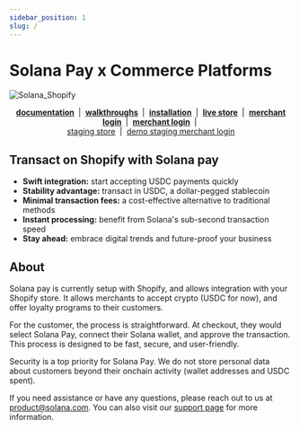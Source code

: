 ```yaml
---
sidebar_position: 1
slug: /
---
```


# Solana Pay x Commerce Platforms

![Solana_Shopify](./assets/solana_shopify.jpeg)

<p align="center">
    <b>
        <a href="https://commercedocs.solanapay.com">documentation</a>
    </b>
    &nbsp;|&nbsp;
    <b>
        <a href="https://www.youtube.com/channel/UCAbEl-Jr7kx2JqjTjhpoT-Q">walkthroughs</a>
    </b>
    &nbsp;|&nbsp;
    <b>
        <a href="https://apps.shopify.com/solana-pay">installation</a>
    </b>
    &nbsp;|&nbsp;
    <b>
        <a href="https://solanatest1.myshopify.com/">live store</a>
    </b>
    &nbsp;|&nbsp;
    <b>
        <a href="https://merchant.solanapay.com">merchant login</a>
    </b>
    &nbsp;|&nbsp;
    <b>
        <a href="./merchants/onboarding">merchant login</a>
    </b>
    &nbsp;|&nbsp;
    <br />
    <a href="https://solanatest8.myshopify.com">staging store</a>
    &nbsp;|&nbsp;
    <a href="https://merchant-staging.solanapay.com">demo staging merchant login</a>
</p>

## Transact on Shopify with Solana pay

-   **Swift integration:** start accepting USDC payments quickly
-   **Stability advantage:** transact in USDC, a dollar-pegged stablecoin
-   **Minimal transaction fees:** a cost-effective alternative to traditional methods
-   **Instant processing:** benefit from Solana's sub-second transaction speed
-   **Stay ahead:** embrace digital trends and future-proof your business

## About

Solana pay is currently setup with Shopify, and allows integration with your Shopify store. It allows merchants to accept crypto (USDC for now), and offer loyalty programs to their customers.

For the customer, the process is straightforward. At checkout, they would select Solana Pay, connect their Solana wallet, and approve the transaction. This process is designed to be fast, secure, and user-friendly.

Security is a top priority for Solana Pay. We do not store personal data about customers beyond their onchain activity (wallet addresses and USDC spent).

If you need assistance or have any questions, please reach out to us at product@solana.com. You can also visit our [support page](https://merchant.solanapay.com/support) for more information.
